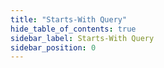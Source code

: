 ```yaml
---
title: "Starts-With Query"
hide_table_of_contents: true
sidebar_label: Starts-With Query
sidebar_position: 0
---
```





<LanguageSwitcher supportedLanguages={supportedLanguages} />

<LanguageContent language="csharp">
   <StartsWithQueryCsharp />
</LanguageContent>

<LanguageContent language="python">
   <StartsWithQueryPython />
</LanguageContent>

<LanguageContent language="php">
   <StartsWithQueryPhp />
</LanguageContent>

<LanguageContent language="nodejs">
   <StartsWithQueryNodejs />
</LanguageContent>


<!---
### Session
- [Query overview](../../../../client-api/session/querying/how-to-query)
- [Ends-With query](../../../../client-api/session/querying/text-search/ends-with-query)
- [Full-text search](../../../../client-api/session/querying/text-search/full-text-search)


-->